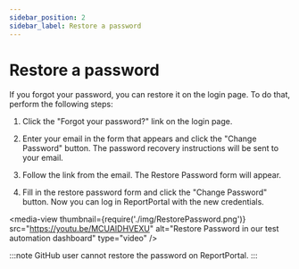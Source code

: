 ```yaml
---
sidebar_position: 2
sidebar_label: Restore a password
---
```


# Restore a password

If you forgot your password, you can restore it on the login page. To do that, perform the following steps:

1. Click the "Forgot your password?" link on the login page.

2. Enter your email in the form that appears and click the "Change Password"
    button. The password recovery instructions will be sent to your email.

3. Follow the link from the email. The Restore Password form will appear.

4. Fill in the restore password form and click the "Change Password" button. Now you can log in ReportPortal with the new 
credentials.

<media-view thumbnail={require('./img/RestorePassword.png')} src="https://youtu.be/MCUAIDHVEXU" alt="Restore Password in our test automation dashboard" type="video" />

:::note
GitHub user cannot restore the password on ReportPortal.
:::
